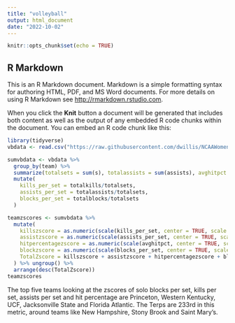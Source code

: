 ```yaml
---
title: "volleyball"
output: html_document
date: "2022-10-02"
---
```


```r
knitr::opts_chunk$set(echo = TRUE)
```

## R Markdown

This is an R Markdown document. Markdown is a simple formatting syntax for authoring HTML, PDF, and MS Word documents. For more details on using R Markdown see <http://rmarkdown.rstudio.com>.

When you click the **Knit** button a document will be generated that includes both content as well as the output of any embedded R code chunks within the document. You can embed an R code chunk like this:

```r
library(tidyverse)
vbdata <- read.csv("https://raw.githubusercontent.com/dwillis/NCAAWomensVolleyballData/main/data/ncaa_womens_volleyball_matchstats_2022.csv")
```

```r
sumvbdata <- vbdata %>% 
  group_by(team) %>% 
  summarize(totalsets = sum(s), totalassists = sum(assists), avghitpct = mean(hit_pct),   totalkills = sum(kills), totalblocks = sum(block_solos)) %>% 
  mutate(
    kills_per_set = totalkills/totalsets,
    assists_per_set = totalassists/totalsets,
    blocks_per_set = totalblocks/totalsets
  )
```

```r
teamzscores <- sumvbdata %>%
  mutate(
    killszscore = as.numeric(scale(kills_per_set, center = TRUE, scale = TRUE)),
    assistzscore = as.numeric(scale(assists_per_set, center = TRUE, scale = TRUE)),
    hitpercentagezscore = as.numeric(scale(avghitpct, center = TRUE, scale = TRUE)),
    blockzscore = as.numeric(scale(blocks_per_set, center = TRUE, scale = TRUE)),
    TotalZscore = killszscore + assistzscore + hitpercentagezscore + blockzscore
  ) %>% ungroup() %>% 
  arrange(desc(TotalZscore))
teamzscores

```
The top five teams looking at the zscores of solo blocks per set, kills per set, assists per set and hit percentage are Princeton, Western Kentucky, UCF, Jacksonville State and Florida Atlantic. The Terps are 233rd in this metric, around teams like New Hampshire, Stony Brook and Saint Mary's. 